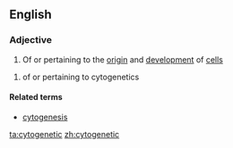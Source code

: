 ==English==

===Adjective===
{{en-adj}}

# Of or pertaining to the [[origin]] and [[development]] of [[cell]]s

# of or pertaining to cytogenetics

====Related terms====
* [[cytogenesis]]

[[ta:cytogenetic]]
[[zh:cytogenetic]]